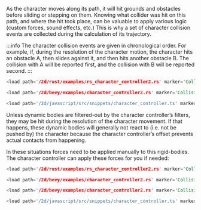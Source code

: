 
As the character moves along its path, it will hit grounds and obstacles before sliding or stepping on them. Knowing what
collider was hit on this path, and where the hit took place, can be valuable to apply various logic (custom forces,
sound effects, etc.) This is why a set of character collision events are collected during the calculation of its
trajectory.

:::info
The character collision events are given in chronological order. For example, if, during the resolution of the character
motion, the character hits an obstacle A, then slides against it, and then hits another obstacle B. The collision
with A will be reported first, and the collision with B will be reported second.
:::

<rapier>

```rust
<load path='/2d/rust/examples/rs_character_controller2.rs' marker='Collisions1' />
```

</rapier>
<bevy>

```rust
<load path='/2d/bevy/examples/character_controller2.rs' marker='Collisions1' />
```

</bevy>
<js>

```js
<load path='/2d/javascript/src/snippets/character_controller.ts' marker='Collisions1' />
```

</js>

Unless dynamic bodies are filtered-out by the character controller’s filters, they may be hit during the resolution
of the character movement. If that happens, these dynamic bodies will generally not react to (i.e. not be pushed by) the
character because the character controller’s offset prevents actual contacts from happening.

In these situations forces need to be applied manually to this rigid-bodies. The character controller can apply these
forces for you if needed:

<rapier>

```rust
<load path='/2d/rust/examples/rs_character_controller2.rs' marker='Collisions2' />
```

</rapier>
<bevy>

```rust
<load path='/2d/bevy/examples/character_controller2.rs' marker='Collisions2' />
```
```rust
<load path='/2d/bevy/examples/character_controller2.rs' marker='Collisions3' />
```

</bevy>
<js>

```js
<load path='/2d/javascript/src/snippets/character_controller.ts' marker='Collisions2' />
```

</js>
